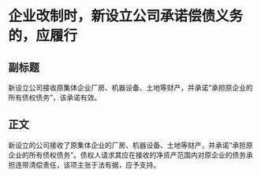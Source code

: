 # 企业改制时，新设立公司承诺偿债义务的，应履行
## 副标题
新设立公司接收原集体企业厂房、机器设备、土地等财产，并承诺“承担原企业的所有债权债务”，该承诺有效。
## 正文
新设立的公司接收了原集体企业的厂房、机器设备、土地等财产，并承诺“承担原企业的所有债权债务”。债权人请求其应在接收的净资产范围内对原企业的债务承担连带清偿责任，该项主张于法有据，应予支持。